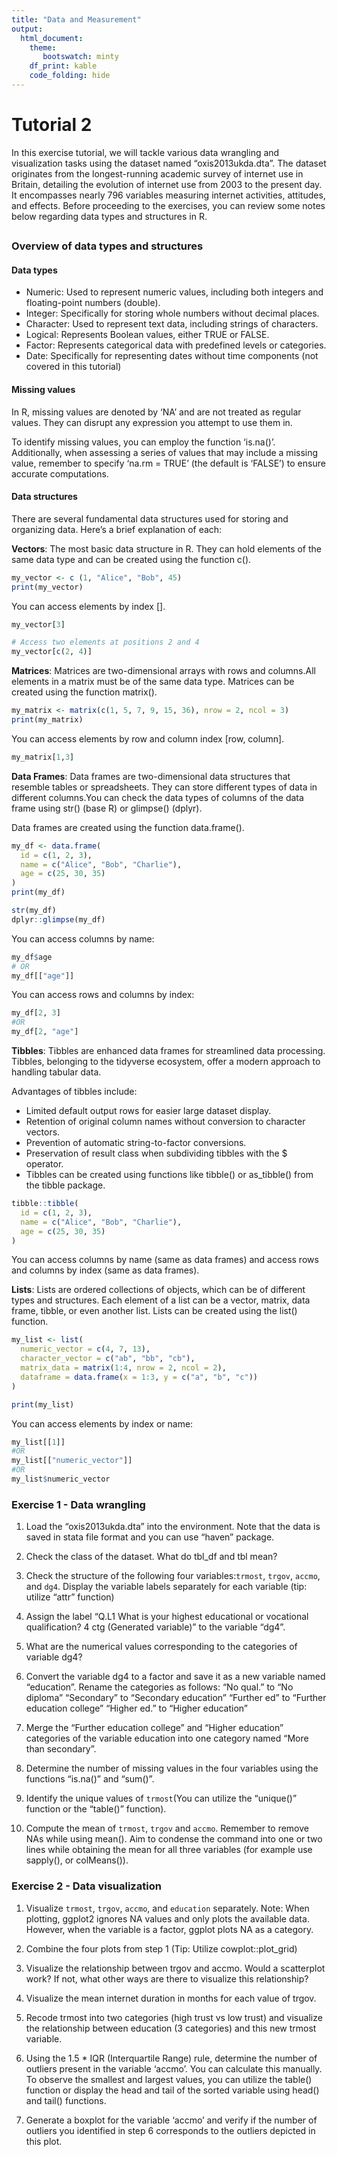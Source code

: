 ```yaml
---
title: "Data and Measurement"
output:
  html_document:
    theme: 
       bootswatch: minty
    df_print: kable
    code_folding: hide 
---
```


# Tutorial 2
In this exercise tutorial, we will tackle various data wrangling and visualization tasks using the dataset named "oxis2013ukda.dta". The dataset originates from the longest-running academic survey of internet use in Britain, detailing the evolution of internet use from 2003 to the present day. It encompasses nearly 796 variables measuring internet activities, attitudes, and effects. Before proceeding to the exercises, you can review some notes below regarding data types and structures in R.

##  {.tabset .tabset-fade .tabset-pills}
### Overview of data types and structures
#### Data types

- Numeric: Used to represent numeric values, including both integers and floating-point numbers (double).
- Integer: Specifically for storing whole numbers without decimal places.
- Character: Used to represent text data, including strings of characters.
- Logical: Represents Boolean values, either TRUE or FALSE.
- Factor: Represents categorical data with predefined levels or categories.
- Date: Specifically for representing dates without time components (not covered in this tutorial)

#### Missing values

In R, missing values are denoted by 'NA' and are not treated as regular values. They can disrupt any expression you attempt to use them in.

To identify missing values, you can employ the function 'is.na()'. Additionally, when assessing a series of values that may include a missing value, remember to specify 'na.rm = TRUE' (the default is 'FALSE') to ensure accurate computations.

#### Data structures

There are several fundamental data structures used for storing and organizing data. Here's a brief explanation of each:

<b>Vectors</b>:
The most basic data structure in R. They can hold elements of the same data type and can be created using the function c(). 
```r
my_vector <- c (1, "Alice", "Bob", 45)
print(my_vector)
```

You can access elements by index [].

```r
my_vector[3]

# Access two elements at positions 2 and 4
my_vector[c(2, 4)]
```

<b>Matrices</b>:
Matrices are two-dimensional arrays with rows and columns.All elements in a matrix must be of the same data type. Matrices can be created using the function matrix().

```r
my_matrix <- matrix(c(1, 5, 7, 9, 15, 36), nrow = 2, ncol = 3)
print(my_matrix)
```
You can access elements by row and column index [row, column].
```r
my_matrix[1,3]
```

<b>Data Frames</b>:
Data frames are two-dimensional data structures that resemble tables or spreadsheets.
They can store different types of data in different columns.You can check the data types of columns of the data frame using str() (base R) or  glimpse() (dplyr).

Data frames are created using the function data.frame().

```r
my_df <- data.frame(
  id = c(1, 2, 3),
  name = c("Alice", "Bob", "Charlie"),
  age = c(25, 30, 35)
)
print(my_df)
```
```r
str(my_df)
dplyr::glimpse(my_df)
```

You can access columns by name: 
```r
my_df$age
# OR
my_df[["age"]]
```

You can access rows and columns by index: 
```r
my_df[2, 3]
#OR
my_df[2, "age"]
```

<b>Tibbles</b>:
Tibbles are enhanced data frames for streamlined data processing. Tibbles, belonging to the tidyverse ecosystem, offer a modern approach to handling tabular data.

Advantages of tibbles include:

- Limited default output rows for easier large dataset display.
- Retention of original column names without conversion to character vectors.
- Prevention of automatic string-to-factor conversions.
- Preservation of result class when subdividing tibbles with the $ operator.
- Tibbles can be created using functions like tibble() or as_tibble() from the tibble package.

```r
tibble::tibble(
  id = c(1, 2, 3),
  name = c("Alice", "Bob", "Charlie"),
  age = c(25, 30, 35)
)
```
You can access columns by name (same as data frames) and access rows and columns by index (same as data frames).


<b>Lists</b>:
Lists are ordered collections of objects, which can be of different types and structures. Each element of a list can be a vector, matrix, data frame, tibble, or even another list.
Lists can be created using the list() function.
```r
my_list <- list(
  numeric_vector = c(4, 7, 13),
  character_vector = c("ab", "bb", "cb"),
  matrix_data = matrix(1:4, nrow = 2, ncol = 2),
  dataframe = data.frame(x = 1:3, y = c("a", "b", "c"))
)

print(my_list)
```

You can access elements by index or name:
```r
my_list[[1]] 
#OR
my_list[["numeric_vector"]] 
#OR
my_list$numeric_vector

```


### Exercise 1 - Data wrangling
1) Load the "oxis2013ukda.dta"  into the environment.
Note that the data is saved in stata file format and you can use "haven" package.

2) Check the class of the dataset. What do tbl_df and tbl mean?

3) Check the structure of the following four variables:`trmost`, `trgov`, `accmo`, and `dg4`. Display the variable labels separately for each variable (tip: utilize "attr" function)

4) Assign the label "Q.L1 What is your highest educational or vocational qualification? 4 ctg (Generated variable)" to the variable "dg4".

5) What are the numerical values corresponding to the categories of variable dg4?

6) Convert the variable dg4 to a factor and save it as a new variable named "education". Rename the categories as follows:
"No qual." to "No diploma"
"Secondary" to "Secondary education"
"Further ed" to "Further education college"
"Higher ed." to "Higher education"

7) Merge the "Further education college" and "Higher education" categories of the variable education into one category named "More than secondary".

8) Determine the number of missing values in the four variables using the functions "is.na()" and "sum()".

9) Identify the unique values of `trmost`(You can utilize the "unique()" function or the "table()" function).

10) Compute the mean of `trmost`, `trgov` and `accmo`. Remember to remove NAs while using mean(). Aim to condense the command into one or two lines while obtaining the mean for all three variables (for example use sapply(), or colMeans()).

### Exercise 2 - Data visualization
1) Visualize `trmost`, `trgov`, `accmo`, and `education` separately. Note: When plotting, ggplot2 ignores NA values and only plots the available data. However, when the variable is a factor, ggplot plots NA as a category.

2) Combine the four plots from step 1 (Tip: Utilize cowplot::plot_grid)

3) Visualize the relationship between trgov and accmo. Would a scatterplot work? If not, what other ways are there to visualize this relationship?

4) Visualize the mean internet duration in months for each value of trgov.

5) Recode trmost into two categories (high trust vs low trust) and visualize the relationship between education (3 categories) and this new trmost variable.

6) Using the 1.5 * IQR (Interquartile Range) rule, determine the number of outliers present in the variable 'accmo'. You can calculate this manually. To observe the smallest and largest values, you can utilize the table() function or display the head and tail of the sorted variable using head() and tail() functions.

7) Generate a boxplot for the variable 'accmo' and verify if the number of outliers you identified in step 6 corresponds to the outliers depicted in this plot.


